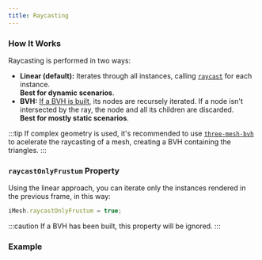 ```yaml
---
title: Raycasting
---
```


### How It Works

Raycasting is performed in two ways:
- **Linear (default):** Iterates through all instances, calling [`raycast`](https://threejs.org/docs/#api/en/core/Object3D.raycast) 
  for each instance. <br/>
  **Best for dynamic scenarios**.
- **BVH:** [If a BVH is built](https://agargaro.github.io/instanced-mesh/basics/09-bvh-build/), 
  its nodes are recursely iterated. If a node isn't intersected by the ray, the node and all its children are discarded. <br/>
  **Best for mostly static scenarios**.

:::tip
If complex geometry is used, it's recommended to use [`three-mesh-bvh`](https://github.com/gkjohnson/three-mesh-bvh) 
to acelerate the raycasting of a mesh, creating a BVH containing the triangles.
:::

### `raycastOnlyFrustum` Property

Using the linear approach, you can iterate only the instances rendered in the previous frame, in this way:

```ts
iMesh.raycastOnlyFrustum = true;
```

:::caution
If a BVH has been built, this property will be ignored.
:::

### Example

<Example path='raycasting'/>
